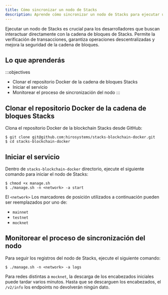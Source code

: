 ```yaml
---
title: Cómo sincronizar un nodo de Stacks
description: Aprende cómo sincronizar un nodo de Stacks para ejecutar una devnet local o mainnet.
---
```

Ejecutar un nodo de Stacks es crucial para los desarrolladores que buscan interactuar directamente con la cadena de bloques de Stacks. Permite la verificación de transacciones, garantiza operaciones descentralizadas y mejora la seguridad de la cadena de bloques.

## Lo que aprenderás

:::objectives
* Clonar el repositorio Docker de la cadena de bloques Stacks
* Iniciar el servicio
* Monitorear el proceso de sincronización del nodo
:::

## Clonar el repositorio Docker de la cadena de bloques Stacks

Clona el repositorio Docker de la blockchain Stacks desde GitHub:

```terminal
$ git clone git@github.com:hirosystems/stacks-blockchain-docker.git
$ cd stacks-blockchain-docker
```

## Iniciar el servicio

Dentro de `stacks-blockchain-docker` directorio, ejecute el siguiente comando para iniciar el nodo de Stacks:

```terminal
$ chmod +x manage.sh
$ ./manage.sh -n <network> -a start
```

El `<network>` Los marcadores de posición utilizados a continuación pueden ser reemplazados por uno de:

* `mainnet`
* `testnet`
* `mocknet`

## Monitorear el proceso de sincronización del nodo

Para seguir los registros del nodo de Stacks, ejecute el siguiente comando:

```terminal
$ ./manage.sh -n <network> -a logs
```

Para redes distintas a `mocknet`, la descarga de los encabezados iniciales puede tardar varios minutos. Hasta que se descarguen los encabezados, el `/v2/info` los endpoints no devolverán ningún dato.
